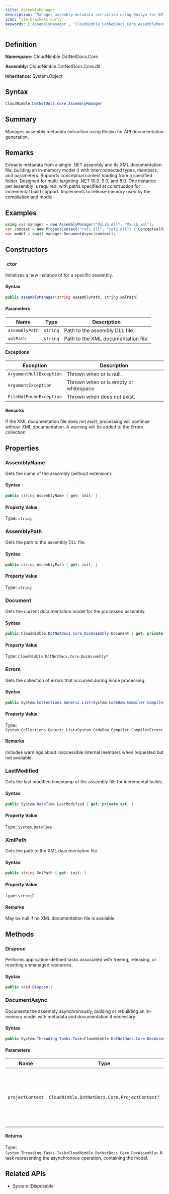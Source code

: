 ```yaml
---
title: AssemblyManager
description: "Manages assembly metadata extraction using Roslyn for API documentation generation."
icon: file-brackets-curly
keywords: ['AssemblyManager', 'CloudNimble.DotNetDocs.Core.AssemblyManager', 'CloudNimble.DotNetDocs.Core', 'class', 'System.Object', 'System.IDisposable']
---
```


## Definition

**Namespace:** CloudNimble.DotNetDocs.Core

**Assembly:** CloudNimble.DotNetDocs.Core.dll

**Inheritance:** System.Object

## Syntax

```csharp
CloudNimble.DotNetDocs.Core.AssemblyManager
```

## Summary

Manages assembly metadata extraction using Roslyn for API documentation generation.

## Remarks

Extracts metadata from a single .NET assembly and its XML documentation file, building an in-memory model
            () with interconnected types, members, and parameters. Supports conceptual content
            loading from a specified folder. Designed for multi-targeting .NET 10.0, 9.0, and 8.0. One instance per assembly
            is required, with paths specified at construction for incremental build support. Implements 
            to release memory used by the compilation and model.

## Examples

```csharp
using var manager = new AssemblyManager("MyLib.dll", "MyLib.xml");
var context = new ProjectContext("ref1.dll", "ref2.dll") { ConceptualPath = "conceptual" };
var model = await manager.DocumentAsync(context);
```

## Constructors

### .ctor

Initializes a new instance of  for a specific assembly.

#### Syntax

```csharp
public AssemblyManager(string assemblyPath, string xmlPath)
```

#### Parameters

| Name | Type | Description |
|------|------|-------------|
| `assemblyPath` | `string` | Path to the assembly DLL file. |
| `xmlPath` | `string` | Path to the XML documentation file. |

#### Exceptions

| Exception | Description |
|-----------|-------------|
| `ArgumentNullException` | Thrown when  or  is null. |
| `ArgumentException` | Thrown when  or  is empty or whitespace. |
| `FileNotFoundException` | Thrown when  does not exist. |

#### Remarks

If the XML documentation file does not exist, processing will continue without XML documentation.
            A warning will be added to the Errors collection.

## Properties

### AssemblyName

Gets the name of the assembly (without extension).

#### Syntax

```csharp
public string AssemblyName { get; init; }
```

#### Property Value

Type: `string`

### AssemblyPath

Gets the path to the assembly DLL file.

#### Syntax

```csharp
public string AssemblyPath { get; init; }
```

#### Property Value

Type: `string`

### Document

Gets the current documentation model for the processed assembly.

#### Syntax

```csharp
public CloudNimble.DotNetDocs.Core.DocAssembly Document { get; private set; }
```

#### Property Value

Type: `CloudNimble.DotNetDocs.Core.DocAssembly?`

### Errors

Gets the collection of errors that occurred during Since  processing.

#### Syntax

```csharp
public System.Collections.Generic.List<System.CodeDom.Compiler.CompilerError> Errors { get; }
```

#### Property Value

Type: `System.Collections.Generic.List<System.CodeDom.Compiler.CompilerError>`

#### Remarks

Includes warnings about inaccessible internal members when requested but not available.

### LastModified

Gets the last modified timestamp of the assembly file for incremental builds.

#### Syntax

```csharp
public System.DateTime LastModified { get; private set; }
```

#### Property Value

Type: `System.DateTime`

### XmlPath

Gets the path to the XML documentation file.

#### Syntax

```csharp
public string XmlPath { get; init; }
```

#### Property Value

Type: `string?`

#### Remarks

May be null if no XML documentation file is available.

## Methods

### Dispose

Performs application-defined tasks associated with freeing, releasing, or resetting unmanaged resources.

#### Syntax

```csharp
public void Dispose()
```

### DocumentAsync

Documents the assembly asynchronously, building or rebuilding an in-memory model with metadata and documentation if necessary.

#### Syntax

```csharp
public System.Threading.Tasks.Task<CloudNimble.DotNetDocs.Core.DocAssembly> DocumentAsync(CloudNimble.DotNetDocs.Core.ProjectContext projectContext = null)
```

#### Parameters

| Name | Type | Description |
|------|------|-------------|
| `projectContext` | `CloudNimble.DotNetDocs.Core.ProjectContext?` | Optional project context for referenced assemblies and conceptual content path. |

#### Returns

Type: `System.Threading.Tasks.Task<CloudNimble.DotNetDocs.Core.DocAssembly>`
A task representing the asynchronous operation, containing the  model.

## Related APIs

- System.IDisposable

